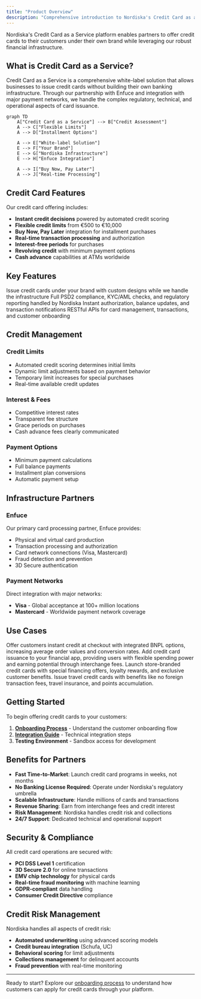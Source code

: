 ```yaml
---
title: "Product Overview"
description: "Comprehensive introduction to Nordiska's Credit Card as a Service platform"
---
```


Nordiska's Credit Card as a Service platform enables partners to offer credit cards to their customers under their own brand while leveraging our robust financial infrastructure.

## What is Credit Card as a Service?

Credit Card as a Service is a comprehensive white-label solution that allows businesses to issue credit cards without building their own banking infrastructure. Through our partnership with Enfuce and integration with major payment networks, we handle the complex regulatory, technical, and operational aspects of card issuance.

```mermaid
graph TD
    A["Credit Card as a Service"] --> B["Credit Assessment"]
    A --> C["Flexible Limits"]
    A --> D["Installment Options"]
    
    A --> E["White-label Solution"]
    E --> F["Your Brand"]
    E --> G["Nordiska Infrastructure"]
    E --> H["Enfuce Integration"]
    
    A --> I["Buy Now, Pay Later"]
    A --> J["Real-time Processing"]
```

## Credit Card Features

Our credit card offering includes:
- **Instant credit decisions** powered by automated credit scoring
- **Flexible credit limits** from €500 to €10,000
- **Buy Now, Pay Later** integration for installment purchases
- **Real-time transaction processing** and authorization
- **Interest-free periods** for purchases
- **Revolving credit** with minimum payment options
- **Cash advance** capabilities at ATMs worldwide

## Key Features

<CardGroup cols={2}>
  <Card title="White-Label Solution" icon="palette">
    Issue credit cards under your brand with custom designs while we handle the infrastructure
  </Card>
  <Card title="Regulatory Compliance" icon="shield">
    Full PSD2 compliance, KYC/AML checks, and regulatory reporting handled by Nordiska
  </Card>
  <Card title="Real-time Processing" icon="bolt">
    Instant authorization, balance updates, and transaction notifications
  </Card>
  <Card title="Comprehensive APIs" icon="code">
    RESTful APIs for card management, transactions, and customer onboarding
  </Card>
</CardGroup>

## Credit Management

### Credit Limits
- Automated credit scoring determines initial limits
- Dynamic limit adjustments based on payment behavior
- Temporary limit increases for special purchases
- Real-time available credit updates

### Interest & Fees
- Competitive interest rates
- Transparent fee structure
- Grace periods on purchases
- Cash advance fees clearly communicated

### Payment Options
- Minimum payment calculations
- Full balance payments
- Installment plan conversions
- Automatic payment setup

## Infrastructure Partners

### Enfuce
Our primary card processing partner, Enfuce provides:
- Physical and virtual card production
- Transaction processing and authorization
- Card network connections (Visa, Mastercard)
- Fraud detection and prevention
- 3D Secure authentication

### Payment Networks
Direct integration with major networks:
- **Visa** - Global acceptance at 100+ million locations
- **Mastercard** - Worldwide payment network coverage

## Use Cases

<Tabs>
  <Tab title="E-commerce Platforms">
    Offer customers instant credit at checkout with integrated BNPL options, increasing average order values and conversion rates.
  </Tab>
  <Tab title="Fintech Apps">
    Add credit card issuance to your financial app, providing users with flexible spending power and earning potential through interchange fees.
  </Tab>
  <Tab title="Retail Chains">
    Launch store-branded credit cards with special financing offers, loyalty rewards, and exclusive customer benefits.
  </Tab>
  <Tab title="Travel Platforms">
    Issue travel credit cards with benefits like no foreign transaction fees, travel insurance, and points accumulation.
  </Tab>
</Tabs>

## Getting Started

To begin offering credit cards to your customers:

1. **[Onboarding Process](/card/onboarding)** - Understand the customer onboarding flow
2. **[Integration Guide](/card/integration-flow)** - Technical integration steps
3. **Testing Environment** - Sandbox access for development

## Benefits for Partners

- **Fast Time-to-Market**: Launch credit card programs in weeks, not months
- **No Banking License Required**: Operate under Nordiska's regulatory umbrella
- **Scalable Infrastructure**: Handle millions of cards and transactions
- **Revenue Sharing**: Earn from interchange fees and credit interest
- **Risk Management**: Nordiska handles credit risk and collections
- **24/7 Support**: Dedicated technical and operational support

## Security & Compliance

All credit card operations are secured with:
- **PCI DSS Level 1** certification
- **3D Secure 2.0** for online transactions
- **EMV chip technology** for physical cards
- **Real-time fraud monitoring** with machine learning
- **GDPR-compliant** data handling
- **Consumer Credit Directive** compliance

## Credit Risk Management

Nordiska handles all aspects of credit risk:
- **Automated underwriting** using advanced scoring models
- **Credit bureau integration** (Schufa, UC)
- **Behavioral scoring** for limit adjustments
- **Collections management** for delinquent accounts
- **Fraud prevention** with real-time monitoring

---

Ready to start? Explore our [onboarding process](/card/onboarding) to understand how customers can apply for credit cards through your platform. 